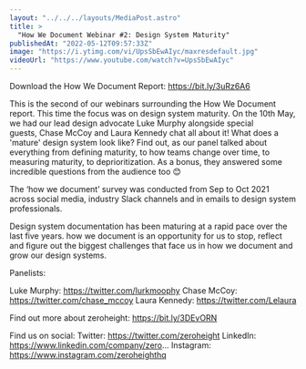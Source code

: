 ```yaml
---
layout: "../../../layouts/MediaPost.astro"
title: >
  "How We Document Webinar #2: Design System Maturity"
publishedAt: "2022-05-12T09:57:33Z"
image: "https://i.ytimg.com/vi/UpsSbEwAIyc/maxresdefault.jpg"
videoUrl: "https://www.youtube.com/watch?v=UpsSbEwAIyc"
---
```


Download the How We Document Report: https://bit.ly/3uRz6A6

This is the second of our webinars surrounding the How We Document report. This time the focus was on design system maturity. On the 10th May, we had our lead design advocate Luke Murphy alongside special guests, Chase McCoy and Laura Kennedy chat all about it! What does a 'mature' design system look like? Find out, as our panel talked about everything from defining maturity, to how teams change over time, to measuring maturity, to deprioritization. As a bonus, they answered some incredible questions from the audience too 😊

The ‘how we document’ survey was conducted from Sep to Oct 2021 across social media, industry Slack channels and in emails to design system professionals.

Design system documentation has been maturing at a rapid pace over the last five years. how we document is an opportunity for us to stop, reflect and figure out the biggest challenges that face us in how we document and grow our design systems.

Panelists:

Luke Murphy: https://twitter.com/lurkmoophy
Chase McCoy: https://twitter.com/chase_mccoy
Laura Kennedy: https://twitter.com/Lelaura

Find out more about zeroheight: https://bit.ly/3DEvORN

Find us on social:
Twitter: https://twitter.com/zeroheight
LinkedIn: https://www.linkedin.com/company/zero...
Instagram: https://www.instagram.com/zeroheighthq
